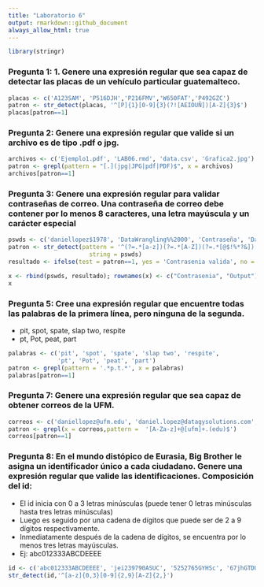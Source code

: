 ---
title: "Laboratorio 6"
output: rmarkdown::github_document
always_allow_html: true
---
```{r}
library(stringr)
```


### Pregunta 1: 1.	Genere una expresión regular que sea capaz de detectar las placas de un vehículo particular guatemalteco.

```{r}
placas <- c('A123SAM', 'P516DJH','P216FMV','W650FAT','P492GZC')
patron <- str_detect(placas, '^[P]{1}[0-9]{3}(?![AEIOUÑ])[A-Z]{3}$')
placas[patron==1]
```

### Pregunta 2: Genere una expresión regular que valide si un archivo es de tipo .pdf o jpg.

```{r}
archivos <- c('Ejemplo1.pdf', 'LAB06.rmd', 'data.csv', 'Grafica2.jpg')
patron <- grepl(pattern = "[.](jpg|JPG|pdf|PDF)$", x = archivos)
archivos[patron==1]
```
### Pregunta 3: Genere una expresión regular para validar contraseñas de correo. Una contraseña de correo debe contener por lo menos 8 caracteres, una letra mayúscula y un carácter especial

```{r}
pswds <- c('daniellopez$1978', 'DataWrangling%%2000', 'Contraseña', 'DanielLopezSnchz&23')
patron <- str_detect(pattern = '^(?=.*[a-z])(?=.*[A-Z])(?=.*[@$!%*?&])[A-Za-z\\d@$!%*?&]{8,}$', 
                       string = pswds)
resultado <- ifelse(test = patron==1, yes = 'Contrasenia valida', no = 'Contrasenia invalida')

x <- rbind(pswds, resultado); rownames(x) <- c("Contrasenia", "Output")
x

```
### Pregunta 5: Cree una expresión regular que encuentre todas las palabras de la primera línea, pero ninguna de la segunda.

* pit, spot, spate, slap two, respite
* pt, Pot, peat, part

```{r}
palabras <- c('pit', 'spot', 'spate', 'slap two', 'respite',
              'pt', 'Pot', 'peat', 'part')
patron <- grepl(pattern = '.*p.t.*', x = palabras)
palabras[patron==1]
```
### Pregunta 7: Genere una expresión regular que sea capaz de obtener correos de la UFM.

```{r}
correos <- c('daniellopez@ufm.edu', 'daniel.lopez@datagysolutions.com', 'dl.dany2000@gmail.com')
patron <- grepl(x = correos,pattern =  '[A-Za-z]+@[ufm]+.(edu)$')
correos[patron==1]
```

### Pregunta 8: En el mundo distópico de Eurasia, Big Brother le asigna un identificador único a cada ciudadano. Genere una expresión regular que valide las identificaciones. Composición del id:

* El id inicia con 0 a 3 letras minúsculas (puede tener 0 letras minúsculas hasta tres letras minúsculas)
* Luego es seguido por una cadena de dígitos que puede ser de 2 a 9 dígitos respectivamente.
* Inmediatamente después de la cadena de dígitos, se encuentra por lo menos tres letras mayúsculas.
* Ej: abc012333ABCDEEEE

```{r}
id <- c('abc012333ABCDEEEE', 'jei239790ASUC', '5252765GYHSc', '67jhGTDU0H')
str_detect(id,'^[a-z]{0,3}[0-9]{2,9}[A-Z]{2,}')
```







